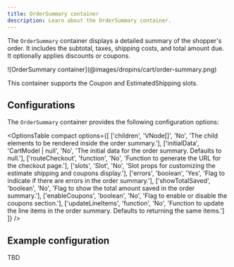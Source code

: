 ```yaml
---
title: OrderSummary container
description: Learn about the OrderSummary container.
---
```



The `OrderSummary` container displays a detailed summary of the shopper's order. It includes the subtotal, taxes, shipping costs, and total amount due. It optionally applies discounts or coupons.

<Diagram caption="OrderSummary container">
  ![OrderSummary container](@images/dropins/cart/order-summary.png)
</Diagram>

This container supports the Coupon and EstimatedShipping slots.

## Configurations

The `OrderSummary` container provides the following configuration options:

<OptionsTable
  compact
  options={[
    ['children', 'VNode[]', 'No', 'The child elements to be rendered inside the order summary.'],
    ['initialData', 'CartModel | null', 'No', 'The initial data for the order summary. Defaults to null.'],
    ['routeCheckout', 'function', 'No', 'Function to generate the URL for the checkout page.'],
    ['slots', 'Slot', 'No', 'Slot props for customizing the estimate shipping and coupons display.'],
    ['errors', 'boolean', 'Yes', 'Flag to indicate if there are errors in the order summary.'],
    ['showTotalSaved', 'boolean', 'No', 'Flag to show the total amount saved in the order summary.'],
    ['enableCoupons', 'boolean', 'No', 'Flag to enable or disable the coupons section.'],
    ['updateLineItems', 'function', 'No', 'Function to update the line items in the order summary. Defaults to returning the same items.']
  ]}
/>


## Example configuration

TBD